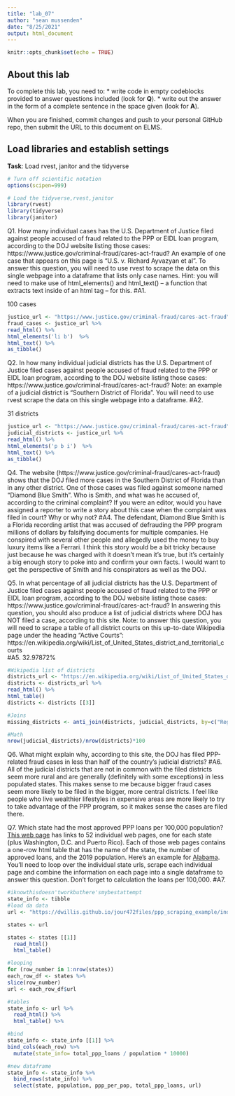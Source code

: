 ```yaml
---
title: "lab_07"
author: "sean mussenden"
date: "8/25/2021"
output: html_document
---
```


```r
knitr::opts_chunk$set(echo = TRUE)
```

## About this lab

To complete this lab, you need to:
* write code in empty codeblocks provided to answer questions included (look for **Q**).
* write out the answer in the form of a complete sentence in the space given (look for **A**).

When you are finished, commit changes and push to your personal GitHub repo, then submit the URL to this document on ELMS.

## Load libraries and establish settings
**Task**: Load rvest, janitor and the tidyverse
```r
# Turn off scientific notation
options(scipen=999)

# Load the tidyverse,rvest,janitor
library(rvest)
library(tidyverse)
library(janitor)

```

Q1. How many individual cases has the U.S. Department of Justice filed against people accused of fraud related to the PPP or EIDL loan program, according to the DOJ website listing those cases: https://www.justice.gov/criminal-fraud/cares-act-fraud?  An example of one case that appears on this page is "U.S. v. Richard Ayvazyan et al". To answer this question, you will need to use rvest to scrape the data on this single webpage into a dataframe that lists only case names. Hint: you will need to make use of html_elements() and html_text() -- a function that extracts text inside of an html tag -- for this.
#A1.

100 cases

```r
justice_url <- "https://www.justice.gov/criminal-fraud/cares-act-fraud" 
fraud_cases <- justice_url %>% 
read_html() %>% 
html_elements('li b')  %>% 
html_text() %>% 
as_tibble()

```

Q2. In how many individual judicial districts has the U.S. Department of Justice filed cases against people accused of fraud related to the PPP or EIDL loan program, according to the DOJ website listing those cases: https://www.justice.gov/criminal-fraud/cares-act-fraud?  Note: an example of a judicial district is "Southern District of Florida". You will need to use rvest scrape the data on this single webpage into a dataframe.
#A2.

31 districts

```r
justice_url <- "https://www.justice.gov/criminal-fraud/cares-act-fraud" 
judicial_districts <- justice_url %>% 
read_html() %>% 
html_elements('p b i')  %>% 
html_text() %>% 
as_tibble()
```

Q4. The website (https://www.justice.gov/criminal-fraud/cares-act-fraud) shows that the DOJ filed more cases in the Southern District of Florida than in any other district. One of those cases was filed against someone named "Diamond Blue Smith". Who is Smith, and what was he accused of, according to the criminal complaint? If you were an editor, would you have assigned a reporter to write a story about this case when the complaint was filed in court? Why or why not?
#A4.
The defendant, Diamond Blue Smith is a Florida recording artist that was accused of defrauding the PPP program millions of dollars by falsifying documents for multiple companies. He conspired with several other people and allegedly used the money to buy luxury items like a Ferrari. I think this story would be a bit tricky because just because he was charged with it doesn't mean it's true, but it's certainly a big enough story to poke into and confirm your own facts. I would want to get the perspective of Smith and his conspirators as well as the DOJ.

Q5. In what percentage of all judicial districts has the U.S. Department of Justice filed cases against people accused of fraud related to the PPP or EIDL loan program, according to the DOJ website listing those cases: https://www.justice.gov/criminal-fraud/cares-act-fraud? In answering this question, you should also produce a list of judicial districts where DOJ has NOT filed a case, according to this site.  Note: to answer this question, you will need to scrape a table of all district courts on this up-to-date Wikipedia page under the heading "Active Courts": https://en.wikipedia.org/wiki/List_of_United_States_district_and_territorial_courts  
#A5.
32.97872%
```r
#Wikipedia list of districts
districts_url <- "https://en.wikipedia.org/wiki/List_of_United_States_district_and_territorial_courts" %>% httr::GET(config = httr::config(ssl_verifypeer = FALSE))
districts <- districts_url %>% 
read_html() %>% 
html_table()
districts <- districts [[3]]

#Joins
missing_districts <- anti_join(districts, judicial_districts, by=c("Region"="value"))

#Math
nrow(judicial_districts)/nrow(districts)*100

```


Q6. What might explain why, according to this site, the DOJ has filed PPP-related fraud cases in less than half of the country's judicial districts?
#A6.
All of the judicial districts that are not in common with the filed districts seem more rural and are generally (definitely with some exceptions) in less populated states. This makes sense to me because bigger fraud cases seem more likely to be filed in the bigger, more central districts. I feel like people who live wealthier lifestyles in expensive areas are more likely to try to take advantage of the PPP program, so it makes sense the cases are filed there.

Q7. Which state had the most approved PPP loans per 100,000 population? [This web page](https://dwillis.github.io/jour472files/ppp_scraping_example/index.html) has links to 52 individual web pages, one for each state (plus Washington, D.C. and Puerto Rico). Each of those web pages contains a one-row html table that has the name of the state, the number of approved loans, and the 2019 population. Here's an example for [Alabama](https://dwillis.github.io/jour472files/ppp_scraping_example/states/alabama.html). You'll need to loop over the individual state urls, scrape each individual page and combine the information on each page into a single dataframe to answer this question. Don't forget to calculation the loans per 100,000.
#A7.
```r
#iknowthisdoesn'tworkbuthere'smybestattempt
state_info <- tibble 
#load da data
url <- "https://dwillis.github.io/jour472files/ppp_scraping_example/index.html"

states <- url

states <- states [[1]]
  read_html()
  html_table()

#looping
for (row_number in 1:nrow(states)) 
each_row_df <- states %>%
slice(row_number)
url <- each_row_df$url

#tables
state_info <- url %>% 
  read_html() %>% 
  html_table() %>% 

#bind
state_info <- state_info [[1]] %>% 
bind_cols(each_row) %>% 
  mutate(state_info= total_ppp_loans / population * 10000)

#new dataframe
state_info <- state_info %>% 
  bind_rows(state_info) %>% 
  select(state, population, ppp_per_pop, total_ppp_loans, url)



```